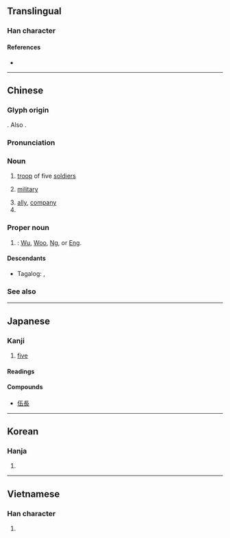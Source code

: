 {{character info/new}}
{{also|五}}
==Translingual==

===Han character===
{{Han char|rn=9|rad=人|as=04|sn=6|four=21217|canj=OMDM|ids=⿰亻五}}

====References====
* {{Han ref|kx=0095.200|dkj=00435|dj=0202.040|hdz=10118.010|uh=4F0D|ud=20237|bh=A5EE|bd=42478}}

----

==Chinese==
{{zh-forms}}
===Glyph origin===
{{Han etym}}
{{Han compound|亻|五|ls=psc|c1=s|c2=p}}. Also {{liushu|ic|nocap=1}}.
===Pronunciation===
{{zh-pron
|m=wǔ
|c=ng5
|h=
|mn=qz:gó͘/tw,xm,zz:ngó͘/qz:gǒ͘/tw,xm,zz:gō͘
|mn_note=ngó͘/gó͘ - literary; gō͘/gǒ͘ - vernacular
|w=
|mc=y
|oc=y
|ma=
|cat=n,propn
}}

===Noun===
{{zh-noun}}

# [[troop]] of five [[soldiers]]
# {{lb|zh|figuratively}} [[military]]
# [[ally]], [[company]]
# {{zh-alt-form|五|[[five]]|tr=-|dot=}}

===Proper noun===
{{zh-proper noun}}

# {{surname|lang=zh|dot=}}: [[Wu]], [[Woo]], [[Ng]], or [[Eng]].

====Descendants====
* {{qualifier|Hokkien dialect}} Tagalog: {{l|tl|Go}}, {{l|tl|Wu}}

===See also===
{{Chinese-numbers}}

{{cln|zh|numeral symbols|numerals}}

----

==Japanese==

===Kanji===
{{ja-kanji|grade=n|rs=人04}}

# [[five]]

====Readings====
{{ja-readings
|goon=[[ご]] (go)
|kanon=[[ご]] (go)
|kun=[[いつつ]] ([[伍つ]], itsutsu)
|nanori=[[くみ]] (kumi), [[あつむ]] (atsumu)
}}

====Compounds====
{{top4}}
* [[伍長]]
{{mid4}}
{{mid4}}
{{mid4}}
{{bottom}}

----

==Korean==

===Hanja===
{{ko-hanja|hangeul=오|rv=o|mr=o}}

# {{defn|lang=ko|sort=人04}}

----

==Vietnamese==

===Han character===
{{vi-hantu|[[ngũ]]|rs=人04}}

# {{defn|lang=vi|sort=人04}}